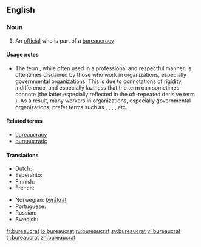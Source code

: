 ==English==

===Noun===
{{en-noun}}

# An [[official]] who is part of a [[bureaucracy]]

====Usage notes====
* {{sense|an official}} The term {{term||bureaucrat}}, while often used in a professional and respectful manner, is oftentimes disdained by those who work in organizations, especially governmental organizations.  This is due to connotations of rigidity, indifference, and especially laziness that the term can sometimes connote (the latter especially reflected in the oft-repeated derisive term {{term||[[lazy]] bureaucrat}}).  As a result, many workers in organizations, especially governmental organizations, prefer terms such as {{term|manager}}, {{term|public manager}}, {{term|public servant}}, {{term|public official}}, etc.

====Related terms====
* [[bureaucracy]]
* [[bureaucratic]]

====Translations====
{{trans-top|official}}
* Dutch: {{t|nl|bureaucraat}} {{m}}
* Esperanto: {{t|eo|burokrato}}
* Finnish: {{t|fi|byrokraatti}}
* French: {{t|fr|fonctionnaire}} {{m|f}}
{{trans-mid}}
* Norwegian: [[byråkrat]] {{m}}
* Portuguese: {{t|pt|burocrata}} {{m|f}}
* Russian: {{t|ru|бюрократ}} {{rfscript|Cyrillic}} <!-- need transliteration --> {{m}}
* Swedish: {{t|sv|byråkrat}} {{c}}
{{trans-bottom}}

[[fr:bureaucrat]]
[[io:bureaucrat]]
[[ru:bureaucrat]]
[[sv:bureaucrat]]
[[vi:bureaucrat]]
[[tr:bureaucrat]]
[[zh:bureaucrat]]